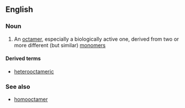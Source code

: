 ==English==

===Noun===
{{en-noun}}

# {{context|chemistry|biochemistry|lang=en}} An [[octamer]], especially a biologically active one, derived from two or more different (but similar) [[monomer]]s

====Derived terms====
*[[heterooctameric]]

===See also===
*[[homooctamer]]